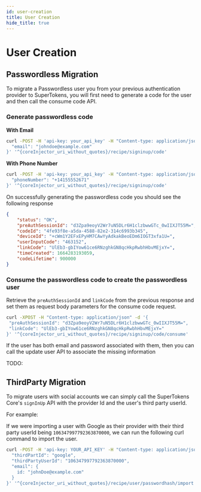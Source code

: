 ```yaml
---
id: user-creation
title: User Creation
hide_title: true
---
```



# User Creation

<!-- COPY SECTION -->
<!-- ./passwordless/migration/account-creation/user-creation.mdx -->
<!-- 1 -->

<CoreInjector>

## Passwordless Migration

To migrate a Passwordless user you from your previous authentication provider to SuperTokens, you will first need to generate a code for the user and then call the consume code API.

### Generate passwordless code

**With Email**

```bash
curl -POST -H 'api-key: your_api_key' -H "Content-type: application/json" -d '{ 
  "email": "johndoe@example.com"
}' '^{coreInjector_uri_without_quotes}/recipe/signinup/code'
```

**With Phone Number**

```bash
curl -POST -H 'api-key: your_api_key' -H "Content-type: application/json" -d '{ 
  "phoneNumber": "+14155552671"
}' '^{coreInjector_uri_without_quotes}/recipe/signinup/code'
```

On successfully generating the passwordless code you  should see the following response

```json
{
    "status": "OK",
    "preAuthSessionId": "d3Zpa9eoyV2Wr7uN5DLr6H1clzbwwGTc_0wIIXJT55M=",
    "codeId": "4fe93f8e-a5da-4588-82e2-314c6993b345",
    "deviceId": "+cWm1Y2EFxEPyHM7CAwYyAdkakBeoEDm6IOGT3xfa1U=",
    "userInputCode": "463152",
    "linkCode": "UlEb3-gbIYow61ce6RNzghkGN8qcHkpRwbhHbvMEjxY=",
    "timeCreated": 1664283193059,
    "codeLifetime": 900000
}
```

### Consume the passwordless code to create the passwordless user

Retrieve the `preAuthSessionId` and `linkCode` from the previous response and set them as request body parameters for the consume code request.

```bash
curl -XPOST -H "Content-type: application/json" -d '{
 "preAuthSessionId": "d3Zpa9eoyV2Wr7uN5DLr6H1clzbwwGTc_0wIIXJT55M=",
 "linkCode": "UlEb3-gbIYow61ce6RNzghkGN8qcHkpRwbhHbvMEjxY="
}' '^{coreInjector_uri_without_quotes}/recipe/signinup/code/consume'
```

</CoreInjector>

If the user has both email and password associated with them, then you can call the update user API to associate the missing information

TODO:

<!-- END COPY SECTION -->

<!-- COPY SECTION -->
<!-- ./thirdpartyemailpassword/migration/account-creation/user-creation.mdx -->
<!-- 2 -->

## ThirdParty Migration

To migrate users with social accounts we can simply call the SuperTokens Core's `signInUp` API with the provider Id and the user's third party userId.

For example:

If we were importing a user with Google as their provider with their third party userId being `106347997792363870000`, we can run the following curl command to import the user.  

<CoreInjector>

  ```bash
  curl -POST -H 'api-key: YOUR_API_KEY' -H "Content-type: application/json" -d '{ 
    "thirdPartId": "google",
    "thirdPartyUserId": "106347997792363870000",
    "email": {
      id: "johnDoe@example.com"
    }
  }' '^{coreInjector_uri_without_quotes}/recipe/user/passwordhash/import'
  ```

</CoreInjector>

<!-- END COPY SECTION -->
